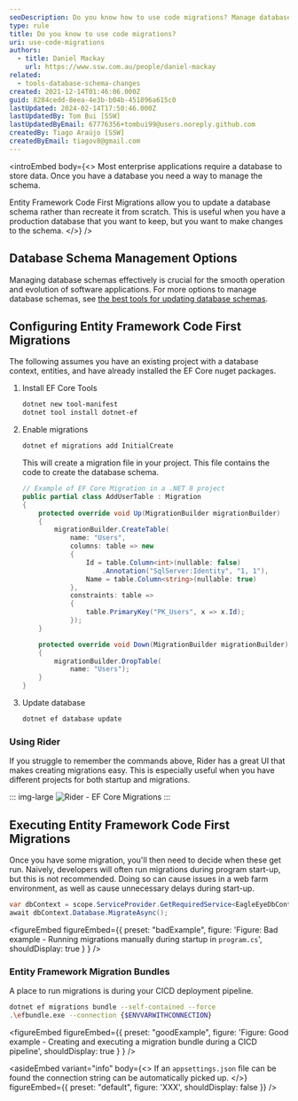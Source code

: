 ```yaml
---
seoDescription: Do you know how to use code migrations? Manage database schemas effectively with Entity Framework Code First Migrations. Update a production database schema without recreating it from scratch.
type: rule
title: Do you know to use code migrations?
uri: use-code-migrations
authors:
  - title: Daniel Mackay
    url: https://www.ssw.com.au/people/daniel-mackay
related:
  - tools-database-schema-changes
created: 2021-12-14T01:46:06.000Z
guid: 8284cedd-8eea-4e3b-b04b-451896a615c0
lastUpdated: 2024-02-14T17:50:46.000Z
lastUpdatedBy: Tom Bui [SSW]
lastUpdatedByEmail: 67776356+tombui99@users.noreply.github.com
createdBy: Tiago Araújo [SSW]
createdByEmail: tiagov8@gmail.com
---
```


<introEmbed
  body={<>
Most enterprise applications require a database to store data. Once you have a database you need a way to manage the schema.

Entity Framework Code First Migrations allow you to update a database schema rather than recreate it from scratch. This is useful when you have a production database that you want to keep, but you want to make changes to the schema.
  </>}
/>
## Database Schema Management Options

Managing database schemas effectively is crucial for the smooth operation and evolution of software applications. For more options to manage database schemas, see [the best tools for updating database schemas](/tools-database-schema-changes/).

## Configuring Entity Framework Code First Migrations

The following assumes you have an existing project with a database context, entities, and have already installed the EF Core nuget packages.

1. Install EF Core Tools

   ```bash
   dotnet new tool-manifest
   dotnet tool install dotnet-ef
   ```

2. Enable migrations

   ```bash
   dotnet ef migrations add InitialCreate
   ```

   This will create a migration file in your project. This file contains the code to create the database schema.

   ```cs
   // Example of EF Core Migration in a .NET 8 project
   public partial class AddUserTable : Migration
   {
       protected override void Up(MigrationBuilder migrationBuilder)
       {
           migrationBuilder.CreateTable(
               name: "Users",
               columns: table => new
               {
                   Id = table.Column<int>(nullable: false)
                       .Annotation("SqlServer:Identity", "1, 1"),
                   Name = table.Column<string>(nullable: true)
               },
               constraints: table =>
               {
                   table.PrimaryKey("PK_Users", x => x.Id);
               });
       }

       protected override void Down(MigrationBuilder migrationBuilder)
       {
           migrationBuilder.DropTable(
               name: "Users");
       }
   }

   ```

3. Update database

   ```bash
   dotnet ef database update
   ```

### Using Rider

If you struggle to remember the commands above, Rider has a great UI that makes creating migrations easy. This is especially useful when you have different projects for both startup and migrations.

::: img-large
![Rider - EF Core Migrations](/uploads/rules/use-code-migrations/rider-ef-core.png)
:::

## Executing Entity Framework Code First Migrations

Once you have some migration, you'll then need to decide when these get run. Naively, developers will often run migrations during program start-up, but this is not recommended. Doing so can cause issues in a web farm environment, as well as cause unnecessary delays during start-up.

```csharp
var dbContext = scope.ServiceProvider.GetRequiredService<EagleEyeDbContext>();
await dbContext.Database.MigrateAsync();
```

<figureEmbed figureEmbed={{
  preset: "badExample",
  figure: 'Figure: Bad example - Running migrations manually during startup in `program.cs`',
  shouldDisplay: true
} } />


### Entity Framework Migration Bundles

A place to run migrations is during your CICD deployment pipeline.

```bash
dotnet ef migrations bundle --self-contained --force
.\efbundle.exe --connection {$ENVVARWITHCONNECTION}
```

<figureEmbed figureEmbed={{
  preset: "goodExample",
  figure: 'Figure: Good example - Creating and executing a migration bundle during a CICD pipeline',
  shouldDisplay: true
} } />


<asideEmbed
  variant="info"
  body={<>
    If an `appsettings.json` file can be found the connection string can be automatically picked up.
  </>}
  figureEmbed={{
    preset: "default",
    figure: 'XXX',
    shouldDisplay: false
  }}
/>
